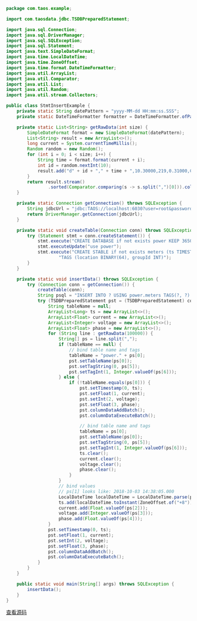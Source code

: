 ```java
package com.taos.example;

import com.taosdata.jdbc.TSDBPreparedStatement;

import java.sql.Connection;
import java.sql.DriverManager;
import java.sql.SQLException;
import java.sql.Statement;
import java.text.SimpleDateFormat;
import java.time.LocalDateTime;
import java.time.ZoneOffset;
import java.time.format.DateTimeFormatter;
import java.util.ArrayList;
import java.util.Comparator;
import java.util.List;
import java.util.Random;
import java.util.stream.Collectors;

public class StmtInsertExample {
    private static String datePattern = "yyyy-MM-dd HH:mm:ss.SSS";
    private static DateTimeFormatter formatter = DateTimeFormatter.ofPattern(datePattern);

    private static List<String> getRawData(int size) {
        SimpleDateFormat format = new SimpleDateFormat(datePattern);
        List<String> result = new ArrayList<>();
        long current = System.currentTimeMillis();
        Random random = new Random();
        for (int i = 0; i < size; i++) {
            String time = format.format(current + i);
            int id = random.nextInt(10);
            result.add("d" + id + "," + time + ",10.30000,219,0.31000,California.SanFrancisco,2");
        }
        return result.stream()
                .sorted(Comparator.comparing(s -> s.split(",")[0])).collect(Collectors.toList());
    }

    private static Connection getConnection() throws SQLException {
        String jdbcUrl = "jdbc:TAOS://localhost:6030?user=root&password=taosdata";
        return DriverManager.getConnection(jdbcUrl);
    }

    private static void createTable(Connection conn) throws SQLException {
        try (Statement stmt = conn.createStatement()) {
            stmt.execute("CREATE DATABASE if not exists power KEEP 3650");
            stmt.executeUpdate("use power");
            stmt.execute("CREATE STABLE if not exists meters (ts TIMESTAMP, current FLOAT, voltage INT, phase FLOAT) " +
                    "TAGS (location BINARY(64), groupId INT)");
        }
    }

    private static void insertData() throws SQLException {
        try (Connection conn = getConnection()) {
            createTable(conn);
            String psql = "INSERT INTO ? USING power.meters TAGS(?, ?) VALUES(?, ?, ?, ?)";
            try (TSDBPreparedStatement pst = (TSDBPreparedStatement) conn.prepareStatement(psql)) {
                String tableName = null;
                ArrayList<Long> ts = new ArrayList<>();
                ArrayList<Float> current = new ArrayList<>();
                ArrayList<Integer> voltage = new ArrayList<>();
                ArrayList<Float> phase = new ArrayList<>();
                for (String line : getRawData(100000)) {
                    String[] ps = line.split(",");
                    if (tableName == null) {
                        // bind table name and tags
                        tableName = "power." + ps[0];
                        pst.setTableName(ps[0]);
                        pst.setTagString(0, ps[5]);
                        pst.setTagInt(1, Integer.valueOf(ps[6]));
                    } else {
                        if (!tableName.equals(ps[0])) {
                            pst.setTimestamp(0, ts);
                            pst.setFloat(1, current);
                            pst.setInt(2, voltage);
                            pst.setFloat(3, phase);
                            pst.columnDataAddBatch();
                            pst.columnDataExecuteBatch();

                            // bind table name and tags
                            tableName = ps[0];
                            pst.setTableName(ps[0]);
                            pst.setTagString(0, ps[5]);
                            pst.setTagInt(1, Integer.valueOf(ps[6]));
                            ts.clear();
                            current.clear();
                            voltage.clear();
                            phase.clear();
                        }
                    }
                    // bind values
                    // ps[1] looks like: 2018-10-03 14:38:05.000
                    LocalDateTime localDateTime = LocalDateTime.parse(ps[1], formatter);
                    ts.add(localDateTime.toInstant(ZoneOffset.of("+8")).toEpochMilli());
                    current.add(Float.valueOf(ps[2]));
                    voltage.add(Integer.valueOf(ps[3]));
                    phase.add(Float.valueOf(ps[4]));
                }
                pst.setTimestamp(0, ts);
                pst.setFloat(1, current);
                pst.setInt(2, voltage);
                pst.setFloat(3, phase);
                pst.columnDataAddBatch();
                pst.columnDataExecuteBatch();
            }
        }
    }

    public static void main(String[] args) throws SQLException {
        insertData();
    }
}

```

[查看源码](https://github.com/taosdata/TDengine/blob/main/docs/examples/java/src/main/java/com/taos/example/StmtInsertExample.java)
